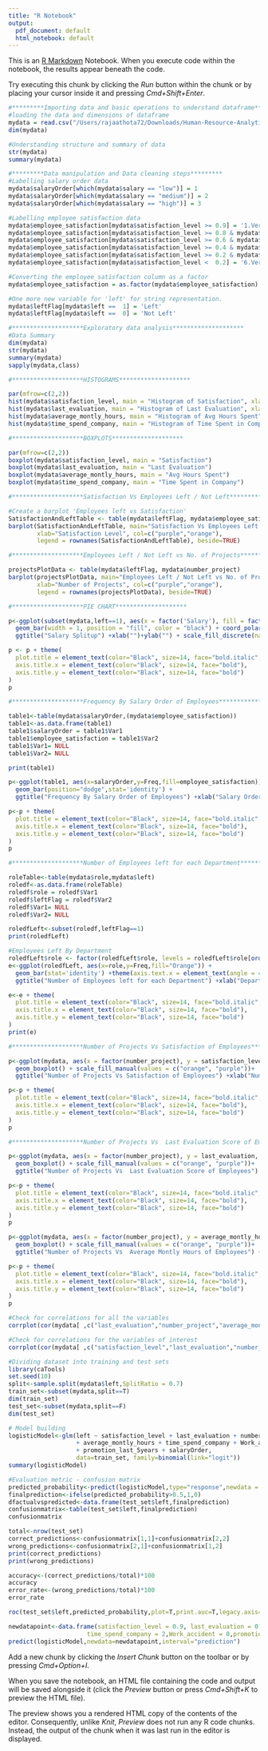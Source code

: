 ```yaml
---
title: "R Notebook"
output:
  pdf_document: default
  html_notebook: default
---
```


This is an [R Markdown](http://rmarkdown.rstudio.com) Notebook. When you execute code within the notebook, the results appear beneath the code. 

Try executing this chunk by clicking the *Run* button within the chunk or by placing your cursor inside it and pressing *Cmd+Shift+Enter*. 

```r
#*********Importing data and basic operations to understand dataframe*********
#loading the data and dimensions of dataframe
mydata = read.csv("/Users/rajaathota72/Downloads/Human-Resource-Analytics-in-R-master/Dataset/HR_comma_sep.csv")
dim(mydata)
```
```r
#Understanding structure and summary of data
str(mydata)
summary(mydata)
```
```r
#*********Data manipulation and Data cleaning steps*********
#Labelling salary order data
mydata$salaryOrder[which(mydata$salary == "low")] = 1
mydata$salaryOrder[which(mydata$salary == "medium")] = 2
mydata$salaryOrder[which(mydata$salary == "high")] = 3

#Labelling employee satisfaction data
mydata$employee_satisfaction[mydata$satisfaction_level >= 0.9] = '1.Very high'
mydata$employee_satisfaction[mydata$satisfaction_level >= 0.8 & mydata$satisfaction_level < 0.9 ] = '2.High'
mydata$employee_satisfaction[mydata$satisfaction_level >= 0.6 & mydata$satisfaction_level < 0.8 ] = '3.Good'
mydata$employee_satisfaction[mydata$satisfaction_level >= 0.4 & mydata$satisfaction_level < 0.6 ] = '4.Average'
mydata$employee_satisfaction[mydata$satisfaction_level >= 0.2 & mydata$satisfaction_level < 0.4 ] = '5.Low'
mydata$employee_satisfaction[mydata$satisfaction_level <  0.2] = '6.Very low'

#Converting the employee_satisfaction column as a factor
mydata$employee_satisfaction = as.factor(mydata$employee_satisfaction)

#One more new variable for 'left' for string representation.
mydata$leftFlag[mydata$left ==  1] = 'Left'
mydata$leftFlag[mydata$left ==  0] = 'Not Left'

#********************Exploratory data analysis********************
#Data Summary
dim(mydata)
str(mydata)
summary(mydata)
sapply(mydata,class)
```
```r
#********************HISTOGRAMS********************

par(mfrow=c(2,2))
hist(mydata$satisfaction_level, main = "Histogram of Satisfaction", xlab = "Satisfaction")
hist(mydata$last_evaluation, main = "Histogram of Last Evaluation", xlab = "Last Evaluation")
hist(mydata$average_montly_hours, main = "Histogram of Avg Hours Spent", xlab = "Avg Hours Spent")
hist(mydata$time_spend_company, main = "Histogram of Time Spent in Company", xlab = "Time Spent in Company")

```
```r
#********************BOXPLOTS********************

par(mfrow=c(2,2))
boxplot(mydata$satisfaction_level, main = "Satisfaction")
boxplot(mydata$last_evaluation, main = "Last Evaluation")
boxplot(mydata$average_montly_hours, main = "Avg Hours Spent")
boxplot(mydata$time_spend_company, main = "Time Spent in Company")
```
```r
#********************Satisfaction Vs Employees Left / Not Left********************

#Create a barplot 'Employees left vs Satisfaction'
SatisfactionAndLeftTable <- table(mydata$leftFlag, mydata$employee_satisfaction)
barplot(SatisfactionAndLeftTable, main="Satisfaction Vs Employees Left / Not Left",
        xlab="Satisfaction Level", col=c("purple","orange"),
        legend = rownames(SatisfactionAndLeftTable), beside=TRUE)
```
```r
#********************Employees Left / Not Left vs No. of Projects********************

projectsPlotData <- table(mydata$leftFlag, mydata$number_project)
barplot(projectsPlotData, main="Employees Left / Not Left vs No. of Projects",
        xlab="Number of Projects", col=c("purple","orange"),
        legend = rownames(projectsPlotData), beside=TRUE)

```
```r
#********************PIE CHART********************

p<-ggplot(subset(mydata,left==1), aes(x = factor('Salary'), fill = factor(salary))) +
  geom_bar(width = 1, position = "fill", color = "black") + coord_polar(theta = "y")+theme_bw()+
  ggtitle("Salary Splitup") +xlab("")+ylab("") + scale_fill_discrete(name="Salary")

p <- p + theme(
  plot.title = element_text(color="Black", size=14, face="bold.italic", hjust = 0.5),
  axis.title.x = element_text(color="Black", size=14, face="bold"),
  axis.title.y = element_text(color="Black", size=14, face="bold")
)
p
```
```r
#********************Frequency By Salary Order of Employees********************

table1<-table(mydata$salaryOrder,(mydata$employee_satisfaction))
table1<-as.data.frame(table1)
table1$salaryOrder = table1$Var1
table1$employee_satisfaction = table1$Var2
table1$Var1= NULL
table1$Var2= NULL

print(table1)
```
```r
p<-ggplot(table1, aes(x=salaryOrder,y=Freq,fill=employee_satisfaction)) +
  geom_bar(position="dodge",stat='identity') +
  ggtitle("Frequency By Salary Order of Employees") +xlab("Salary Order") +ylab("Frequency")

p<-p + theme(
  plot.title = element_text(color="Black", size=14, face="bold.italic", hjust = 0.5),
  axis.title.x = element_text(color="Black", size=14, face="bold"),
  axis.title.y = element_text(color="Black", size=14, face="bold")  
)
p
```
```r
#********************Number of Employees left for each Department********************

roleTable<-table(mydata$role,mydata$left)
roledf<-as.data.frame(roleTable)
roledf$role = roledf$Var1
roledf$leftFlag = roledf$Var2
roledf$Var1= NULL
roledf$Var2= NULL

roledfLeft<-subset(roledf,leftFlag==1)
print(roledfLeft)
```
```r
#Employees Left By Department
roledfLeft$role <- factor(roledfLeft$role, levels = roledfLeft$role[order(-roledfLeft$Freq)])
e<-ggplot(roledfLeft, aes(x=role,y=Freq,fill="Orange")) +
  geom_bar(stat='identity') +theme(axis.text.x = element_text(angle = 45, hjust = 1))+ guides(fill=FALSE) +
  ggtitle("Number of Employees left for each Department") +xlab("Department")

e<-e + theme(
  plot.title = element_text(color="Black", size=14, face="bold.italic", hjust = 0.5),
  axis.title.x = element_text(color="Black", size=14, face="bold"),
  axis.title.y = element_text(color="Black", size=14, face="bold")
)
print(e)
```
```r
#********************Number of Projects Vs Satisfaction of Employees********************

p<-ggplot(mydata, aes(x = factor(number_project), y = satisfaction_level, fill=factor(left))) +
  geom_boxplot() + scale_fill_manual(values = c("orange", "purple"))+
  ggtitle("Number of Projects Vs Satisfaction of Employees") +xlab("Number of Projects") +ylab("Satisfaction Level")

p<-p + theme(
  plot.title = element_text(color="Black", size=14, face="bold.italic", hjust = 0.5),
  axis.title.x = element_text(color="Black", size=14, face="bold"),
  axis.title.y = element_text(color="Black", size=14, face="bold")
)
p
```
```r
#********************Number of Projects Vs  Last Evaluation Score of Employees********************

p<-ggplot(mydata, aes(x = factor(number_project), y = last_evaluation, fill=factor(left))) +
  geom_boxplot() + scale_fill_manual(values = c("orange", "purple"))+
  ggtitle("Number of Projects Vs  Last Evaluation Score of Employees") +xlab("Number of Projects") +ylab("Last Evaluation")

p<-p + theme(
  plot.title = element_text(color="Black", size=14, face="bold.italic", hjust = 0.5),
  axis.title.x = element_text(color="Black", size=14, face="bold"),
  axis.title.y = element_text(color="Black", size=14, face="bold")
)
p
```
```r
p<-ggplot(mydata, aes(x = factor(number_project), y = average_montly_hours, fill=factor(left))) +
  geom_boxplot() + scale_fill_manual(values = c("orange", "purple"))+
  ggtitle("Number of Projects Vs  Average Montly Hours of Employees") +xlab("Number of Projects") +ylab("Average Montly Hours")

p<-p + theme(
  plot.title = element_text(color="Black", size=14, face="bold.italic", hjust = 0.5),
  axis.title.x = element_text(color="Black", size=14, face="bold"),
  axis.title.y = element_text(color="Black", size=14, face="bold")
)
p
```
```r
#Check for correlations for all the variables
corrplot(cor(mydata[ ,c("last_evaluation","number_project","average_montly_hours","time_spend_company","Work_accident", "satisfaction_level", "left", "promotion_last_5years", "salaryOrder")]), method = "square", type="lower") 
```
```r
#Check for correlations for the variables of interest
corrplot(cor(mydata[ ,c("satisfaction_level","last_evaluation","number_project","average_montly_hours","time_spend_company","left")]), method = "square", type="full")
```
```r
#Dividing dataset into training and test sets
library(caTools)
set.seed(10)
split<-sample.split(mydata$left,SplitRatio = 0.7)
train_set<-subset(mydata,split==T)
dim(train_set)
test_set<-subset(mydata,split==F)
dim(test_set)
```
```r
# Model building
logisticModel<-glm(left ~ satisfaction_level + last_evaluation + number_project 
                   + average_montly_hours + time_spend_company + Work_accident
                   + promotion_last_5years + salaryOrder, 
                   data=train_set, family=binomial(link="logit"))
summary(logisticModel)
```
```r
#Evaluation metric - confusion matrix
predicted_probability<-predict(logisticModel,type="response",newdata = test_set)
finalprediction<-ifelse(predicted_probability>0.5,1,0)
dfactualvspredicted<-data.frame(test_set$left,finalprediction)
confusionmatrix<-table(test_set$left,finalprediction)
confusionmatrix
```
```r
total<-nrow(test_set)
correct_predictions<-confusionmatrix[1,1]+confusionmatrix[2,2]
wrong_predictions<-confusionmatrix[2,1]+confusionmatrix[1,2]
print(correct_predictions)
print(wrong_predictions)
```
```r
accuracy<-(correct_predictions/total)*100
accuracy
error_rate<-(wrong_predictions/total)*100
error_rate
```
```r
roc(test_set$left,predicted_probability,plot=T,print.auc=T,legacy.axis=T,col="blue",lwd=4,xlab="FPR",ylab="TPR")
```
```r
newdatapoint<-data.frame(satisfaction_level = 0.9, last_evaluation = 0.8, number_project = 2,average_montly_hours =80, 
                      time_spend_company = 2,Work_accident = 0,promotion_last_5years = 1, salaryOrder = 2)
predict(logisticModel,newdata=newdatapoint,interval="prediction")
```

Add a new chunk by clicking the *Insert Chunk* button on the toolbar or by pressing *Cmd+Option+I*.

When you save the notebook, an HTML file containing the code and output will be saved alongside it (click the *Preview* button or press *Cmd+Shift+K* to preview the HTML file). 

The preview shows you a rendered HTML copy of the contents of the editor. Consequently, unlike *Knit*, *Preview* does not run any R code chunks. Instead, the output of the chunk when it was last run in the editor is displayed.

